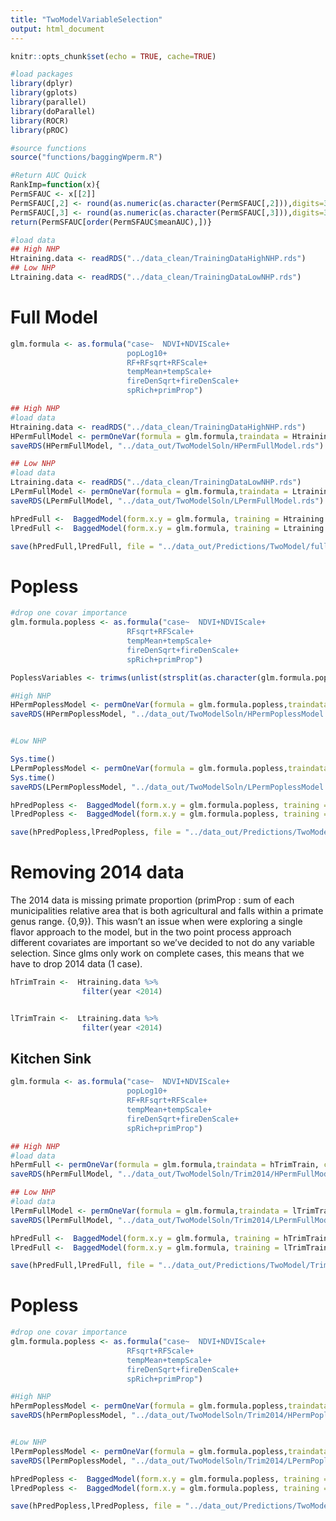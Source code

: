 ```yaml
---
title: "TwoModelVariableSelection"
output: html_document
---
```


```r
knitr::opts_chunk$set(echo = TRUE, cache=TRUE)
```


```r
#load packages
library(dplyr)
library(gplots)
library(parallel)
library(doParallel)
library(ROCR)
library(pROC)

#source functions
source("functions/baggingWperm.R")

#Return AUC Quick
RankImp=function(x){
PermSFAUC <- x[[2]]
PermSFAUC[,2] <- round(as.numeric(as.character(PermSFAUC[,2])),digits=3)
PermSFAUC[,3] <- round(as.numeric(as.character(PermSFAUC[,3])),digits=3)
return(PermSFAUC[order(PermSFAUC$meanAUC),])}

#load data
## High NHP
Htraining.data <- readRDS("../data_clean/TrainingDataHighNHP.rds")
## Low NHP
Ltraining.data <- readRDS("../data_clean/TrainingDataLowNHP.rds")
```

# Full Model



```r
glm.formula <- as.formula("case~  NDVI+NDVIScale+
                          popLog10+
                          RF+RFsqrt+RFScale+
                          tempMean+tempScale+
                          fireDenSqrt+fireDenScale+
                          spRich+primProp") 

## High NHP
#load data
Htraining.data <- readRDS("../data_clean/TrainingDataHighNHP.rds")
HPermFullModel <- permOneVar(formula = glm.formula,traindata = Htraining.data, cores = 10, no.iterations = 500, perm = 10, viz = TRUE, title="High NHP Full Model")
saveRDS(HPermFullModel, "../data_out/TwoModelSoln/HPermFullModel.rds")

## Low NHP
#load data
Ltraining.data <- readRDS("../data_clean/TrainingDataLowNHP.rds")
LPermFullModel <- permOneVar(formula = glm.formula,traindata = Ltraining.data, cores = 10, no.iterations = 500, perm = 10, viz = TRUE, title="Low NHP Full Model")
saveRDS(LPermFullModel, "../data_out/TwoModelSoln/LPermFullModel.rds")
```

```r

hPredFull <-  BaggedModel(form.x.y = glm.formula, training = Htraining.data, new.data = Htraining.data, no.iterations = 500)
lPredFull <-  BaggedModel(form.x.y = glm.formula, training = Ltraining.data, new.data = Ltraining.data, no.iterations = 500)

save(hPredFull,lPredFull, file = "../data_out/Predictions/TwoModel/fullPredictions.RData")


```

# Popless 
```r
#drop one covar importance
glm.formula.popless <- as.formula("case~  NDVI+NDVIScale+ 
                          RFsqrt+RFScale+
                          tempMean+tempScale+
                          fireDenSqrt+fireDenScale+
                          spRich+primProp") 

PoplessVariables <- trimws(unlist(strsplit(as.character(glm.formula.popless)[3], "+", fixed = T)), which = "both")

#High NHP
HPermPoplessModel <- permOneVar(formula = glm.formula.popless,traindata = Htraining.data, cores=10, no.iterations = 500, perm = 10,viz=TRUE, title="High NHP, Popless" ) 
saveRDS(HPermPoplessModel, "../data_out/TwoModelSoln/HPermPoplessModel.rds")


#Low NHP

Sys.time()
LPermPoplessModel <- permOneVar(formula = glm.formula.popless,traindata = Ltraining.data, cores=10, no.iterations = 500, perm = 10 ,viz=TRUE, title="Low NHP, Popless")
Sys.time()
saveRDS(LPermPoplessModel, "../data_out/TwoModelSoln/LPermPoplessModel.rds")


```

```r


hPredPopless <-  BaggedModel(form.x.y = glm.formula.popless, training = Htraining.data, new.data = Htraining.data, no.iterations = 500)
lPredPopless <-  BaggedModel(form.x.y = glm.formula.popless, training = Ltraining.data, new.data = Ltraining.data, no.iterations = 500)

save(hPredPopless,lPredPopless, file = "../data_out/Predictions/TwoModel/poplessPredictions.RData")

```

# Removing 2014 data

The 2014 data is missing primate proportion (primProp : sum of each municipalities relative area that is both agricultural and falls within a primate genus range. {0,9}). This wasn't an issue when were exploring a single flavor approach to the model, but in the two point process approach different covariates are important so we've decided to not do any variable selection. Since glms only work on complete cases, this means that we have to drop 2014 data (1 case). 

```r
hTrimTrain <-  Htraining.data %>%
                filter(year <2014)


lTrimTrain <-  Ltraining.data %>%
                filter(year <2014)

```

## Kitchen Sink

```r
glm.formula <- as.formula("case~  NDVI+NDVIScale+
                          popLog10+
                          RF+RFsqrt+RFScale+
                          tempMean+tempScale+
                          fireDenSqrt+fireDenScale+
                          spRich+primProp") 

## High NHP
#load data
hPermFull <- permOneVar(formula = glm.formula,traindata = hTrimTrain, cores = 10, no.iterations = 500, perm = 10, viz = TRUE, title="High NHP Full Model")
saveRDS(hPermFullModel, "../data_out/TwoModelSoln/Trim2014/HPermFullModel.rds")

## Low NHP
#load data
lPermFullModel <- permOneVar(formula = glm.formula,traindata = lTrimTrain, cores = 10, no.iterations = 500, perm = 10, viz = TRUE, title="Low NHP Full Model")
saveRDS(lPermFullModel, "../data_out/TwoModelSoln/Trim2014/LPermFullModel.rds")
```

```r

hPredFull <-  BaggedModel(form.x.y = glm.formula, training = hTrimTrain, new.data = hTrimTrain, no.iterations = 500)
lPredFull <-  BaggedModel(form.x.y = glm.formula, training = lTrimTrain, new.data = lTrimTrain, no.iterations = 500)

save(hPredFull,lPredFull, file = "../data_out/Predictions/TwoModel/Trim2014/fullPredictions.RData")
```


# Popless 
```r
#drop one covar importance
glm.formula.popless <- as.formula("case~  NDVI+NDVIScale+ 
                          RFsqrt+RFScale+
                          tempMean+tempScale+
                          fireDenSqrt+fireDenScale+
                          spRich+primProp") 

#High NHP
hPermPoplessModel <- permOneVar(formula = glm.formula.popless,traindata = hTrimTrain, cores=10, no.iterations = 500, perm = 10,viz=TRUE, title="High NHP, Popless" ) 
saveRDS(hPermPoplessModel, "../data_out/TwoModelSoln/Trim2014/HPermPoplessModel.rds")


#Low NHP
lPermPoplessModel <- permOneVar(formula = glm.formula.popless,traindata = lTrimTrain, cores=10, no.iterations = 500, perm = 10 ,viz=TRUE, title="Low NHP, Popless")
saveRDS(lPermPoplessModel, "../data_out/TwoModelSoln/Trim2014/LPermPoplessModel.rds")


```

```r


hPredPopless <-  BaggedModel(form.x.y = glm.formula.popless, training = hTrimTrain, new.data = hTrimTrain, no.iterations = 500)
lPredPopless <-  BaggedModel(form.x.y = glm.formula.popless, training = lTrimTrain, new.data = lTrimTrain, no.iterations = 500)

save(hPredPopless,lPredPopless, file = "../data_out/Predictions/TwoModel/Trim2014/poplessPredictions.RData")

```
